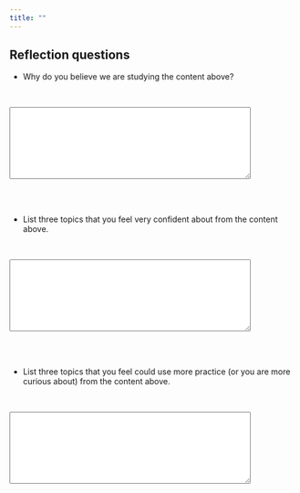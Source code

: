 ```yaml
---
title: ""
---
```


## Reflection questions 

- Why do you believe we are studying the content above? 

<br>
```{=html}
<textarea rows="8" cols="50">
</textarea>
```
<br><br>

- List three topics that you feel very confident about from the content above.

<br>
```{=html}
<textarea rows="8" cols="50">
</textarea>
```
<br><br>

- List three topics that you feel could use more practice (or you are more curious about) from the content above.

<br>
```{=html}
<textarea rows="8" cols="50">
</textarea>
```
<br><br>

